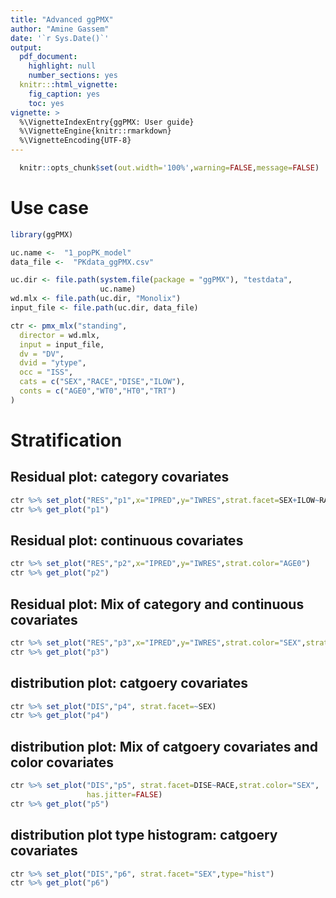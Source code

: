 ```yaml
---
title: "Advanced ggPMX"
author: "Amine Gassem"
date: '`r Sys.Date()`'
output:
  pdf_document:
    highlight: null
    number_sections: yes
  knitr:::html_vignette:
    fig_caption: yes
    toc: yes
vignette: >
  %\VignetteIndexEntry{ggPMX: User guide}
  %\VignetteEngine{knitr::rmarkdown}
  %\VignetteEncoding{UTF-8}
---
```




\clearpage  
```r
  knitr::opts_chunk$set(out.width='100%',warning=FALSE,message=FALSE)
```

# Use case

```r
library(ggPMX)

uc.name <-  "1_popPK_model"
data_file <-  "PKdata_ggPMX.csv"

uc.dir <- file.path(system.file(package = "ggPMX"), "testdata", 
                    uc.name)
wd.mlx <- file.path(uc.dir, "Monolix")
input_file <- file.path(uc.dir, data_file)

ctr <- pmx_mlx("standing",
  director = wd.mlx, 
  input = input_file, 
  dv = "DV", 
  dvid = "ytype", 
  occ = "ISS",
  cats = c("SEX","RACE","DISE","ILOW"), 
  conts = c("AGE0","WT0","HT0","TRT")
)


```

# Stratification

## Residual plot: category covariates

```r

ctr %>% set_plot("RES","p1",x="IPRED",y="IWRES",strat.facet=SEX+ILOW~RACE+DISE)
ctr %>% get_plot("p1")
```

## Residual plot: continuous covariates
```r
ctr %>% set_plot("RES","p2",x="IPRED",y="IWRES",strat.color="AGE0")
ctr %>% get_plot("p2")
```

## Residual plot: Mix of category and continuous covariates
```r
ctr %>% set_plot("RES","p3",x="IPRED",y="IWRES",strat.color="SEX",strat.facet=SEX~RACE)
ctr %>% get_plot("p3")
```

## distribution plot: catgoery covariates
 
```r
ctr %>% set_plot("DIS","p4", strat.facet=~SEX)
ctr %>% get_plot("p4")
```

## distribution plot: Mix of catgoery covariates and color covariates
```r
ctr %>% set_plot("DIS","p5", strat.facet=DISE~RACE,strat.color="SEX",
                 has.jitter=FALSE)
ctr %>% get_plot("p5")
```

## distribution plot type histogram: catgoery covariates
```r
ctr %>% set_plot("DIS","p6", strat.facet="SEX",type="hist")
ctr %>% get_plot("p6")
```


